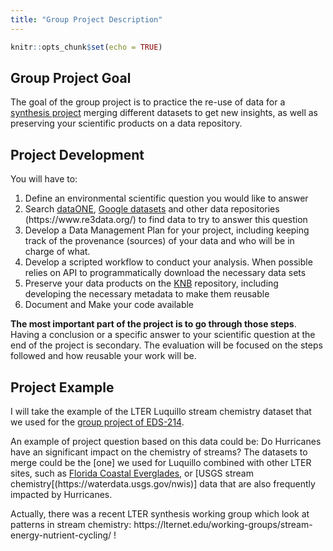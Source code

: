 ```yaml
---
title: "Group Project Description"
---
```


```r
knitr::opts_chunk$set(echo = TRUE)
```

## Group Project Goal

The goal of the group project is to practice the re-use of data for a [synthesis project](https://www.nceas.ucsb.edu/our-approach) merging different datasets to get new insights, as well as preserving your scientific products on a data repository. 


## Project Development

You will have to:

1. Define an environmental scientific question you would like to answer
2. Search [dataONE](https://search.dataone.org/data), [Google datasets](https://datasetsearch.research.google.com/) and other data repositories (https://www.re3data.org/) to find data to try to answer this question
3. Develop a Data Management Plan for your project, including keeping track of the provenance (sources) of your data and who will be in charge of what.
4. Develop a scripted  workflow to conduct your analysis. When possible relies on API to programmatically download the necessary data sets
5. Preserve your data products on the [KNB](https://knb.ecoinformatics.org/) repository,  including developing the necessary metadata to make them reusable
6. Document and Make your code available

**The most important part of the project is to go through those steps**. Having a conclusion or a specific answer to your scientific question at the end of the project is secondary. The evaluation will be focused on the steps followed and how reusable your work will be.


## Project Example

I will take the example of the LTER Luquillo stream chemistry dataset that we used for the [group project of EDS-214](https://brunj7.github.io/EDS-214-analytical-workflows/group_project.html). 

An example of project question based on this data could be: Do Hurricanes have an significant impact on the chemistry of streams?  The datasets to merge could be the [one] we used for Luquillo combined with other LTER sites, such as [Florida Coastal Everglades](https://lternet.edu/site/florida-coastal-everglades-lter/), or [USGS stream chemistry[(https://waterdata.usgs.gov/nwis)] data that are also frequently impacted by Hurricanes.


Actually, there was a recent LTER synthesis working group which look at patterns in stream chemistry: https://lternet.edu/working-groups/stream-energy-nutrient-cycling/ !
